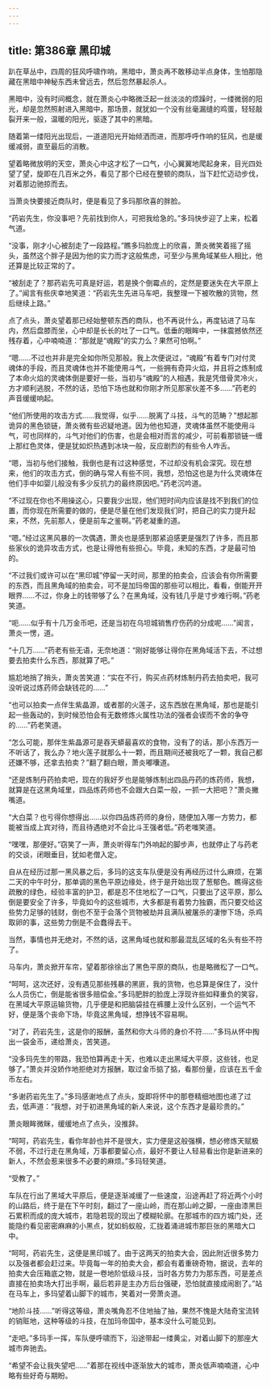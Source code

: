 ```yaml
---
---
---
```

title: 第386章 黑印城
---



趴在草丛中，四周的狂风呼啸作响，黑暗中，萧炎再不敢移动半点身体，生怕那隐藏在黑暗中神秘东西未曾远去，然后忽然暴起杀人。

黑暗中，没有时间概念，就在萧炎心中略微泛起一丝淡淡的烦躁时，一缕微弱的阳光，却是忽然照射进入黑暗中，那场景，就犹如一个没有丝毫漏缝的鸡蛋，轻轻敲裂开来一般，温暖的阳光，驱逐了其中的黑暗。

随着第一缕阳光出现后，一道道阳光开始倾洒而进，而那呼呼作响的狂风，也是缓缓减弱，直至最后的消散。

望着略微放明的天空，萧炎心中这才松了一口气，小心翼翼地爬起身来，目光四处望了望，旋即在几百米之外，看见了那个已经在整顿的商队，当下赶忙迈动步伐，对着那边驰掠而去。

当萧炎快要接近商队时，便是看见了多玛那欣喜的胖脸。

“药岩先生，你没事吧？先前找到你人，可把我给急的。”多玛快步迎了上来，松着气道。

“没事，刚才小心被刮走了一段路程。”瞧多玛脸庞上的欣喜，萧炎微笑着摇了摇头，虽然这个胖子是因为他的实力而才这般焦虑，可至少与黑角域某些人相比，他还算是比较正常的了。

“被刮走了？那药岩先可真是好运，若是换个倒霉点的，定然是要迷失在大平原上了。”闻言有些庆幸地笑道：“药岩先生先进马车吧，我整理一下被吹散的货物，然后继续上路。”

点了点头，萧炎望着那已经始整顿东西的商队，也不再说什么，再度钻进了马车内，然后盘膝而坐，心中却是长长的吐了一口气。低垂的眼眸中，一抹震撼依然还残存着，心中喃喃道：“那就是“魂殿”的实力么？果然可怕啊。”

“嗯……不过也并非是完全如你所见那般。我上次便说过，“魂殿”有着专门对付灵魂体的手段，而且灵魂体也并不能使用斗气，一些拥有奇异火焰，并且将之炼制成了本命火焰的灵魂体倒是要好一些，当初与“魂殿”的人相遇，我是凭借骨灵冷火，方才顺利逃脱，不然的话，恐怕下场也就和你刚才所见那家伙差不多……”药老的声音缓缓响起。

“他们所使用的攻击方式……我觉得，似乎……脱离了斗技，斗气的范畴？”想起那诡异的黑色锁链，萧炎微有些迟疑地道。因为他也知道，灵魂体虽然不能使用斗气，可也同样的，斗气对他们的伤害，也是会相对而言的减少，可前看那锁链一缠上那红色灵体，便是犹如炽热遇到冰块一般，反应剧烈的有些令人咋舌。

“嗯，当初与他们接触，我倒也是有过这种感觉，不过却没有机会深究。现在想来，他们的攻击方式，倒的确与常人有些不同，我想，恐怕这也是为什么灵魂体在他们手中如婴儿般没有多少反抗力的最终原因吧。”药老沉吟道。

“不过现在你也不用操这心，只要我少出现，他们短时间内应该是找不到我们的位置，而你现在所需要的做的，便是尽量在他们发现我们时，把自己的实力提升起来，不然，先前那人，便是前车之鉴啊。”药老凝重的道。

“嗯。”经过这黑风暴的一次偶遇，萧炎也是感到那紧迫感更是强烈了许多，而且那些家伙的诡异攻击方式，也是让得他有些担心。毕竟，未知的东西，才是最可怕的。

“不过我们或许可以在“黑印城”停留一天时间，那里的拍卖会，应该会有你所需要的东西，而且黑角域的拍卖会，可不是加玛帝国的那些可以相比，看看，倒能开开眼界……不过，你身上的钱带够了么？在黑角域，没有钱几乎是寸步难行啊。”药老笑道。

“呃……似乎有十几万金币吧，还是当初在乌坦城销售疗伤药的分成呢……”闻言，萧炎一愣，道。

“十几万……”药老有些无语，无奈地道：“刚好能够让得你在黑角域活下去，不过想要去拍卖什么东西，那就算了吧。”

尴尬地捎了捎头，萧炎苦笑道：“实在不行，购买点药材炼制丹药去拍卖吧，我可没听说过炼药师会缺钱花的……”

“也可以拍卖一点伴生紫晶源，或者那的火莲子，这东西放在黑角域，那也是能引起一些轰动的，到时候恐怕会有无数修炼火属性功法的强者会锲而不舍的争夺的……”药老笑道。

“怎么可能，那伴生紫晶源可是吞天蟒最喜欢的食物，没有了的话，那小东西万一不听话了，我么办？地火莲子就那么十一颗，而且期间还被我吃了一颗，我自己都还嫌不够，还拿去拍卖？”翻了翻白眼，萧炎嘟囔道。

“还是炼制丹药拍卖吧，现在的我好歹也是能够炼制出四品丹药的炼药师，我想，就算是在这黑角域里，四品炼药师也不会跟大白菜一般，一抓一大把吧？”萧炎撇嘴道。

“大白菜？也亏得你想得出……以你四品炼药师的身份，随便加入哪一方势力，都能被当成上宾对待，而且待遇绝对不会比斗王强者低。”药老嗤笑道。

“嘿嘿，那便好。”窃笑了一声，萧炎听得车门外响起的脚步声，也就停止了与药老的交谈，闭眼垂目，犹如老僧入定。

自从在经历过那一黑风暴之后，多玛的这支车队便是没有再经历过什么麻烦，在第二天的中午时分，那单调的黑色平原边缘处，终于是开始出现了葱郁色。瞧得这些疏散的绿色，经验丰富的护卫，都是忍不住地松了一口气，只要出了这平原，那么倒是要安全了许多，毕竟如今的这些城市，大多都是有着势力独霸，而只要交给这些势力足够的钱财，倒也不至于会落个货物被劫并且满队被屠杀的凄惨下场，杀鸡取卵的事，这些势力倒是不会蠢得去干。

当然，事情也并无绝对，不然的话，这黑角域也就和那最混乱区域的名头有些不符了。

马车内，萧炎掀开车帘，望着那徐徐出了黑色平原的商队，也是略微松了一口气。

“呵呵，这次还好，没有遇见那些残暴的黑匪，我的货物，也总算是保住了，没什么人员伤亡，倒是能省很多赔偿金。”多玛肥胖的脸庞上浮现许些如释重负的笑容，在黑域大平原运输货物，几乎便是和把脑袋挂在裤腰上没什么区别，一个运气不好，便是落个丧命下场，毕竟这黑角域，想挣钱不容易啊。

“对了，药岩先生，这是你的报酬，虽然和你大斗师的身价不符……”多玛从怀中掏出一袋金币，递给萧炎，苦笑道。

“没多玛先生的带路，我恐怕算再走十天，也难以走出黑域大平原，这些钱，也足够了。”萧炎并没娇作地拒绝对方报酬，取过金币掂了掂，看那份量，应该在五千金币左右。

“多谢药岩先生了。”多玛感谢地点了点头，旋即将怀中的那卷精细地图也递了过去，低声道：“我想，对于初进黑角域的新人来说，这个东西才是最珍贵的。”

萧炎眼眸微眯，缓缓地点了点头，没推辞。

“呵呵，药岩先生，看你年龄也并不是很大，实力便是这般强横，想必修炼天赋极不弱，不过行走在黑角域，万事都要留心点，最好不要让人轻易看出你是新进来的新人，不然会惹来很多不必要的麻烦。”多玛轻笑道。

“受教了。”

车队在行出了黑域大平原后，便是逐渐减缓了一些速度，沿途再赶了将近两个小时的山路后，终于是在下午时刻，翻过了一座山岭，而在那山岭之脚，一座由漆黑巨石累积而成的庞大城市，若隐若现的现出了模糊轮廓。在那城市的四方城门处，还能隐约看见密密麻麻的小黑点，犹如蚂蚁般，汇拢着涌进城市那巨张的黑暗大口中。

“呵呵，药岩先生，这便是黑印城了。由于这两天的拍卖大会，因此附近很多势力以及强者都会赶过来。毕竟每一年的拍卖大会，都会有着重磅奇物，据说，去年的拍卖大会压箱底之物，就是一卷地阶低级斗技，当时各方势力为那东西，可是差点直接在拍卖场大打出手啊，最后若非是主办方后台强硬，恐怕就直接成闹剧了。”站在马车上，多玛望着山脚下的城市，笑着对一旁萧炎道。

“地阶斗技……”听得这等级，萧炎嘴角忍不住地抽了抽，果然不愧是大陆奇宝流转的销赃地，这种等级的斗技，在加玛帝国中，基本没什么可能见到。

“走吧。”多玛手一挥，车队便呼啸而下，沿途带起一缕黄尘，对着山脚下的那座大城市奔驰去。

“希望不会让我失望吧……”着那在视线中逐渐放大的城市，萧炎低声喃喃道，心中略有些好奇与期盼。